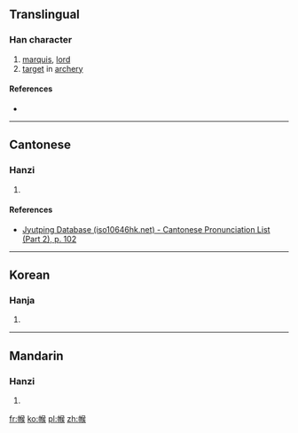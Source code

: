 ==Translingual==

===Han character===
{{Han char|rn=50|rad=巾|as=09|sn=12|four=|canj=中月人弓大 (LBONK)|ids=⿰[[巾]][[侯]]}}

# [[marquis]], [[lord]]
# [[target]] in [[archery]]

====References====
* {{Han ref|kx=0334.050|dkj=08981|dj=0641.090|hdz=10747.160|uh=5E3F|ud=24127}}

----

==Cantonese==

===Hanzi===
{{yue-hanzi|jyut=[[hau4]]|y=hau4}}

# {{defn|lang=yue|sort=巾09}}

====References====
* [http://www.iso10646hk.net/jp/document/download.jsp Jyutping Database (iso10646hk.net) - Cantonese Pronunciation List (Part 2), p. 102]

----

==Korean==

===Hanja===
{{ko-hanja|hangeul=후|rv=hu|mr=hu}}

# {{defn|lang=ko|sort=巾09}}

----

==Mandarin==

===Hanzi===
{{cmn-hanzi|pin=[[hóu]] ([[hou2]])|wg=hou<sup>2</sup>}}

# {{defn|lang=cmn|sort=巾09}}

[[fr:帿]]
[[ko:帿]]
[[pl:帿]]
[[zh:帿]]